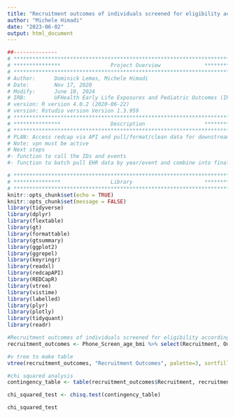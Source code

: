 ```yaml
---
title: "Recruitment outcomes of individuals screened for eligibility according to recruitment channels"
author: "Michele Himadi"
date: "2023-06-02"
output: html_document
---
```

```r
##-------------- 
# **************************************************************************** #
# ***************                Project Overview              *************** #
# **************************************************************************** #
# Author:      Dominick Lemas, Michele Himadi
# Date:        Nov 17, 2020 
# Modify:      June 10, 2024
# IRB:         UFHealth Early Life Exposures and Pediatric Outcomes (IRB201601899) 
# version: R version 4.0.2 (2020-06-22)
# version: Rstudio version Version 1.3.959 
# **************************************************************************** #
# ***************                Description                   *************** #
# **************************************************************************** #
# PLAN: Access redcap via API and pull/format/clean data for downstream analysis.
# Note: vpn must be active
# Next steps
#- function to call the IDs and events
#- function to batch pull EHR data by year/event and combine into final dataset. 
```

```r
# **************************************************************************** #
# ***************                Library                       *************** #
# **************************************************************************** #
knitr::opts_chunk$set(echo = TRUE)
knitr::opts_chunk$set(message = FALSE)
library(tidyverse)
library(dplyr)
library(flextable)
library(gt)
library(formattable)
library(gtsummary)
library(ggplot2)
library(ggrepel)
library(keyringr)
library(readxl)
library(redcapAPI)
library(REDCapR)
library(vtree)
library(vistime)
library(labelled)
library(plyr)
library(plotly)
library(tidyquant)
library(readr)
```

```r
#Recruitment outcomes of individuals screened for eligibility according to recruitment channels
recruitment_outcomes <- Phone_Screen_age_bmi %>% select(Recruitment, Outcomes) %>% na.omit() %>% filter(!str_detect(Recruitment, "Incomplete"))

#v tree to make table
vtree(recruitment_outcomes, "Recruitment Outcomes", palette=3, sortfill=TRUE, horiz=FALSE)

#chi squared analysis
contingency_table <- table(recruitment_outcomes$Recruitment, recruitment_outcomes$Outcomes)

chi_squared_test <- chisq.test(contingency_table)

chi_squared_test

```
